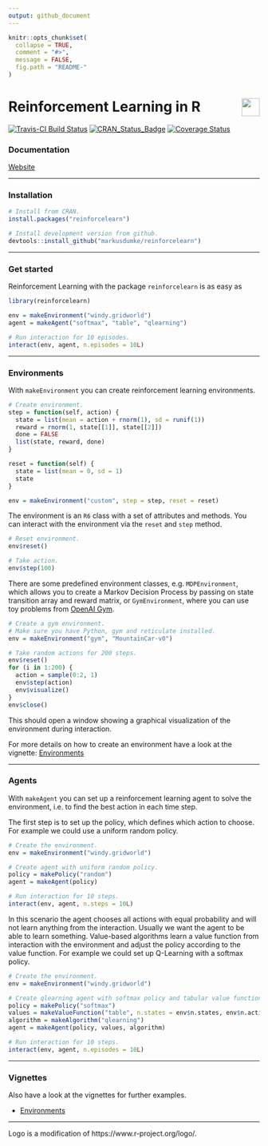 ```yaml
---
output: github_document
---
```


```r
knitr::opts_chunk$set(
  collapse = TRUE,
  comment = "#>",
  message = FALSE,
  fig.path = "README-"
)
```

# Reinforcement Learning in R <img src="reinforcelearn.png" align="right" height="36"/>

[![Travis-CI Build Status](https://travis-ci.org/markusdumke/reinforcelearn.svg?branch=master)](https://travis-ci.org/markusdumke/reinforcelearn)
[![CRAN_Status_Badge](http://www.r-pkg.org/badges/version/reinforcelearn)](https://cran.r-project.org/package=reinforcelearn)
[![Coverage Status](https://img.shields.io/codecov/c/github/markusdumke/reinforcelearn/master.svg?maxAge=600)](https://codecov.io/github/markusdumke/reinforcelearn?branch=master)

### Documentation

[Website](https://markusdumke.github.io/reinforcelearn)

----

### Installation

```r
# Install from CRAN.
install.packages("reinforcelearn")

# Install development version from github.
devtools::install_github("markusdumke/reinforcelearn")
```

----

### Get started

Reinforcement Learning with the package `reinforcelearn` is as easy as

```r
library(reinforcelearn)

env = makeEnvironment("windy.gridworld")
agent = makeAgent("softmax", "table", "qlearning")

# Run interaction for 10 episodes.
interact(env, agent, n.episodes = 10L)
```

----

### Environments

With `makeEnvironment` you can create reinforcement learning environments.

```r
# Create environment.
step = function(self, action) {
  state = list(mean = action + rnorm(1), sd = runif(1))
  reward = rnorm(1, state[[1]], state[[2]])
  done = FALSE
  list(state, reward, done)
}

reset = function(self) {
  state = list(mean = 0, sd = 1)
  state
}

env = makeEnvironment("custom", step = step, reset = reset)
```

The environment is an `R6` class with a set of attributes and methods.
You can interact with the environment via the `reset` and `step` method.

```r
# Reset environment.
env$reset()

# Take action.
env$step(100)
```

There are some predefined environment classes, e.g. `MDPEnvironment`, which allows you to create a Markov Decision Process by passing on state transition array and reward matrix, or `GymEnvironment`, where you can use toy problems from [OpenAI Gym](https://gym.openai.com/).

```r
# Create a gym environment.
# Make sure you have Python, gym and reticulate installed.
env = makeEnvironment("gym", "MountainCar-v0")

# Take random actions for 200 steps.
env$reset()
for (i in 1:200) {
  action = sample(0:2, 1)
  env$step(action)
  env$visualize()
}
env$close()
```

This should open a window showing a graphical visualization of the environment during interaction.

For more details on how to create an environment have a look at the vignette: [Environments](https://markusdumke.github.io/reinforcelearn/articles/environments.html)

----

### Agents

With `makeAgent` you can set up a reinforcement learning agent to solve the environment, i.e. to find the best action in each time step.

The first step is to set up the policy, which defines which action to choose. For example we could use a uniform random policy.

```r
# Create the environment.
env = makeEnvironment("windy.gridworld")

# Create agent with uniform random policy.
policy = makePolicy("random")
agent = makeAgent(policy)

# Run interaction for 10 steps.
interact(env, agent, n.steps = 10L)
```

In this scenario the agent chooses all actions with equal probability and will not learn anything from the interaction. Usually we want the agent to be able to learn something. Value-based algorithms learn a value function from interaction with the environment and adjust the policy according to the value function. For example we could set up Q-Learning with a softmax policy.

```r
# Create the environment.
env = makeEnvironment("windy.gridworld")

# Create qlearning agent with softmax policy and tabular value function.
policy = makePolicy("softmax")
values = makeValueFunction("table", n.states = env$n.states, env$n.actions)
algorithm = makeAlgorithm("qlearning")
agent = makeAgent(policy, values, algorithm)

# Run interaction for 10 steps.
interact(env, agent, n.episodes = 10L)
```

----

### Vignettes

Also have a look at the vignettes for further examples.

- [Environments](https://markusdumke.github.io/reinforcelearn/articles/environments.html)

----

Logo is a modification of https://www.r-project.org/logo/.
